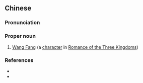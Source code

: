 ==Chinese==
{{zh-forms}}

===Pronunciation===
{{zh-pron
|m=Wáng Fāng
|cat=pn
}}

===Proper noun===
{{zh-proper noun}}

# [[w:Wang Fang (Three Kingdoms)|Wang Fang]] (a [[character]] in [[w:Romance of the Three Kingdoms|Romance of the Three Kingdoms]])

===References===
* {{pedialite|王方|lang=zh}}
* {{pedialite|Wang Fang (Three Kingdoms)}}